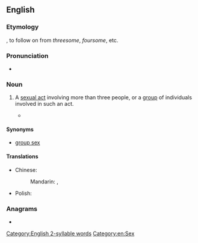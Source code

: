 ==English==

===Etymology===
{{suffix|en|more|some}}, to follow on from ''threesome'', ''foursome'', etc.

===Pronunciation===
* {{audio|en|En-au-moresome.ogg|Audio (AU)}}

===Noun===
{{en-noun}}

# {{lb|en|rare|slang}} A [[sexual act]] involving more than three people, or a [[group]] of individuals involved in such an act.
#* {{quote-text|en|year=2013|author=Elisabeth Sheff|title=The Polyamorists Next Door|passage=Jana and Sam had a child, and the '''moresome''' remained together through Zachariah's birth.}}

====Synonyms====
* [[group sex]]

====Translations====
{{trans-top|a [[sexual act]] involving many people}}
* Chinese:
*: Mandarin: {{t|cmn|群P|tr=qún-P|sc=Hani}}, {{t|cmn|多P|tr=duō-P|sc=Hani}}
{{trans-mid}}
* Polish: {{t+|pl|balet|m}}
{{trans-bottom}}

===Anagrams===
* {{anagrams|en|a=eemmoors|merosome|remosome|some more}}

[[Category:English 2-syllable words]]
[[Category:en:Sex]]